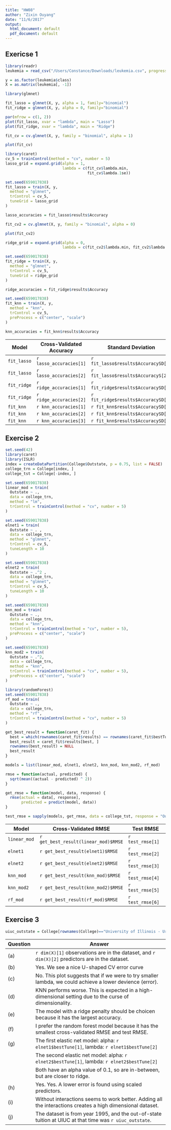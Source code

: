 ```yaml
---
title: "HW08"
author: "Zixin Ouyang"
date: "11/6/2017"
output:
  html_document: default
  pdf_document: default
---
```

## Exericse 1
```r
library(readr)
leukemia = read_csv("/Users/Constance/Downloads/leukemia.csv", progress = FALSE)
```

```r
y = as.factor(leukemia$class)
X = as.matrix(leukemia[, -1])
```

```r
library(glmnet)
```

```r
fit_lasso = glmnet(X, y, alpha = 1, family="binomial")
fit_ridge = glmnet(X, y, alpha = 0, family="binomial")
```

```r
par(mfrow = c(1, 2))
plot(fit_lasso, xvar = "lambda", main = "Lasso")
plot(fit_ridge, xvar = "lambda", main = "Ridge")
```

```r
fit_cv = cv.glmnet(X, y, family = "binomial", alpha = 1)
```

```r
plot(fit_cv)
```

```r
library(caret)
cv_5 = trainControl(method = "cv", number = 5)
lasso_grid = expand.grid(alpha = 1, 
                         lambda = c(fit_cv$lambda.min, 
                                    fit_cv$lambda.1se))
```

```r
set.seed(659017838)
fit_lasso = train(X, y,
  method = "glmnet",
  trControl = cv_5,
  tuneGrid = lasso_grid
)
```

```r
lasso_accuracies = fit_lasso$results$Accuracy
```

```r
fit_cv2 = cv.glmnet(X, y, family = "binomial", alpha = 0)
```

```r
plot(fit_cv2)
```

```r
ridge_grid = expand.grid(alpha = 0, 
                         lambda = c(fit_cv2$lambda.min, fit_cv2$lambda.1se))
```

```r
set.seed(659017838)
fit_ridge = train(X, y,
  method = "glmnet",
  trControl = cv_5,
  tuneGrid = ridge_grid
)
```

```r
ridge_accuracies = fit_ridge$results$Accuracy
```

```r
set.seed(659017838)
fit_knn = train(X, y,
  method = "knn",
  trControl = cv_5,
  preProcess = c("center", "scale")
)
```

```r
knn_accuracies = fit_knn$results$Accuracy
```

|    Model     |  Cross-Validated Accuracy   |          Standard Deviation         | 
|--------------|---------------------------- |-------------------------------------|
| `fit_lasso`  | `r lasso_accuracies[1]`     | `r fit_lasso$results$AccuracySD[1]` |
| `fit_lasso`  | `r lasso_accuracies[2]`     | `r fit_lasso$results$AccuracyS[2]`  |
| `fit_ridge`  | `r ridge_accuracies[1]`     | `r fit_ridge$results$AccuracySD[1]` |
| `fit_ridge`  | `r ridge_accuracies[2]`     | `r fit_ridge$results$AccuracySD[2]` |
| `fit_knn`    | `r knn_accuracies[1]`       | `r fit_knn$results$AccuracySD[1]`   |
| `fit_knn`    | `r knn_accuracies[2]`       | `r fit_knn$results$AccuracySD[2]`   |
| `fit_knn`    | `r knn_accuracies[3]`       | `r fit_knn$results$AccuracySD[3]`   |

## Exercise 2
```r
set.seed(42)
library(caret)
library(ISLR)
index = createDataPartition(College$Outstate, p = 0.75, list = FALSE)
college_trn = College[index, ]
college_tst = College[-index, ]
```

```r
set.seed(659017838)
linear_mod = train(
  Outstate ~ .,
  data = college_trn,
  method = "lm",
  trControl = trainControl(method = "cv", number = 5)
)
```

```r
set.seed(659017838)
elnet1 = train(
  Outstate ~ . , 
  data = college_trn,
  method = "glmnet",
  trControl = cv_5,
  tuneLength = 10
)
```

```r
set.seed(659017838)
elnet2 = train(
  Outstate ~ .^2 , 
  data = college_trn,
  method = "glmnet",
  trControl = cv_5,
  tuneLength = 10
)
```

```r
set.seed(659017838)
knn_mod = train(
  Outstate ~ .,
  data = college_trn,
  method = "knn",
  trControl = trainControl(method = "cv", number = 5),
  preProcess = c("center", "scale")
)
```

```r
set.seed(659017838)
knn_mod2 = train(
  Outstate ~ .^2,
  data = college_trn,
  method = "knn",
  trControl = trainControl(method = "cv", number = 5),
  preProcess = c("center", "scale")
)
```

```r
library(randomForest)
set.seed(659017838)
rf_mod = train(
  Outstate ~ .,
  data = college_trn,
  method = "rf",
  trControl = trainControl(method = "cv", number = 5)
)
```

```r
get_best_result = function(caret_fit) {
  best = which(rownames(caret_fit$results) == rownames(caret_fit$bestTune))
  best_result = caret_fit$results[best, ]
  rownames(best_result) = NULL
  best_result
}
```

```r
models = list(linear_mod, elnet1, elnet2, knn_mod, knn_mod2, rf_mod)
```

```r
rmse = function(actual, predicted) {
  sqrt(mean((actual - predicted) ^ 2))
}
```

```r
get_rmse = function(model, data, response) {
  rmse(actual = data[, response], 
       predicted = predict(model, data))
}
```

```r
test_rmse = sapply(models, get_rmse, data = college_tst, response = "Outstate")
```

|    Model     |         Cross-Validated RMSE        |     Test RMSE    | 
|--------------|-------------------------------------|------------------|
| `linear_mod` | `r get_best_result(linear_mod)$RMSE`| `r test_rmse[1]` |
| `elnet1`     | `r get_best_result(elnet1)$RMSE`    | `r test_rmse[2]` |
| `elnet2`     | `r get_best_result(elnet2)$RMSE`    | `r test_rmse[3]` |
| `knn_mod`    | `r get_best_result(knn_mod)$RMSE`   | `r test_rmse[4]` |
| `knn_mod2`   | `r get_best_result(knn_mod2)$RMSE`  | `r test_rmse[5]` |
| `rf_mod`     | `r get_best_result(rf_mod)$RMSE`    | `r test_rmse[6]` |

## Exercise 3
```r
uiuc_outstate = College[rownames(College)=="University of Illinois - Urbana",'Outstate']
```

|Question|                                               Answer                                                       | 
|--------|------------------------------------------------------------------------------------------------------------|
|  (a)   | `r dim(X)[1]` observations are in the dataset, and `r dim(X)[2]` predictors are in the dataset.            |
|  (b)   |  Yes. We see a nice U-shaped CV error curve                                                                |
|  (c)   |  No. This plot suggests that if we were to try smaller lambda, we could achieve a lower devience (error).  |
|  (d)   |  KNN performs worse. This is expected in a high-dimensional setting due to the curse of dimensionality.    |
|  (e)   |  The model with a ridge penalty should be choicen because it has the largest accuracy.                     |
|  (f)   |  I prefer the random forest model because it has the smallest cross-validated RMSE and test RMSE.          |
|  (g)   |  The first elastic net model: alpha: `r elnet1$bestTune[1] `, lambda: `r elnet1$bestTune[2]` 
|        |  The second elastic net model: alpha: `r elnet2$bestTune[1] `, lambda: `r elnet2$bestTune[2]`              
|        |  Both have an alpha value of 0.1, so are in-between, but are closer to ridge.                              |
|  (h)   |  Yes. Yes. A lower error is found using scaled predictors.                                                 |
|  (i)   |  Without interactions seems to work better. Adding all the interactions creates a high dimensional dataset.|
|  (j)   | The dataset is from year 1995, and the out-of-state tuition at UIUC at that time was `r uiuc_outstate `.   |                              


